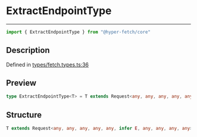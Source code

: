

# ExtractEndpointType

<div class="api-docs__separator" data-reactroot="">

---

</div><div class="api-docs__import" data-reactroot="">

```ts
import { ExtractEndpointType } from "@hyper-fetch/core"
```

</div><div class="api-docs__section">

## Description

</div><div class="api-docs__description"><span class="api-docs__do-not-parse">



</span></div><p class="api-docs__definition">

Defined in [types/fetch.types.ts:36](https://github.com/BetterTyped/hyper-fetch/blob/cc329b91/packages/core/src/types/fetch.types.ts#L36)

</p><div class="api-docs__section">

## Preview

</div><div class="api-docs__preview type single">

```ts
type ExtractEndpointType<T> = T extends Request<any, any, any, any, any, infer  E, any, any, any, any> ? E : never;
```

</div><div class="api-docs__section">

## Structure

</div><div class="api-docs__returns">

```ts
T extends Request<any, any, any, any, any, infer E, any, any, any, any> ? E : never
```

</div>